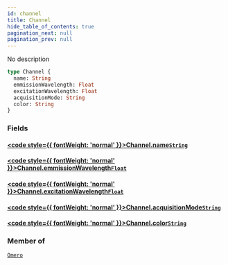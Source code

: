 ```yaml
---
id: channel
title: Channel
hide_table_of_contents: true
pagination_next: null
pagination_prev: null
---
```








No description

```graphql
type Channel {
  name: String
  emmissionWavelength: Float
  excitationWavelength: Float
  acquisitionMode: String
  color: String
}
```


### Fields

#### [<code style={{ fontWeight: 'normal' }}>Channel.<b>name</b></code>](#)<Bullet />[`String`](/docs/schemas/mikro/scalars/string) <Badge class="secondary" text="scalar"/>
> 
> 

#### [<code style={{ fontWeight: 'normal' }}>Channel.<b>emmissionWavelength</b></code>](#)<Bullet />[`Float`](/docs/schemas/mikro/scalars/float) <Badge class="secondary" text="scalar"/>
> 
> 

#### [<code style={{ fontWeight: 'normal' }}>Channel.<b>excitationWavelength</b></code>](#)<Bullet />[`Float`](/docs/schemas/mikro/scalars/float) <Badge class="secondary" text="scalar"/>
> 
> 

#### [<code style={{ fontWeight: 'normal' }}>Channel.<b>acquisitionMode</b></code>](#)<Bullet />[`String`](/docs/schemas/mikro/scalars/string) <Badge class="secondary" text="scalar"/>
> 
> 

#### [<code style={{ fontWeight: 'normal' }}>Channel.<b>color</b></code>](#)<Bullet />[`String`](/docs/schemas/mikro/scalars/string) <Badge class="secondary" text="scalar"/>
> 
> 



### Member of

[`Omero`](/docs/schemas/mikro/objects/omero)  <Badge class="secondary" text="object"/>



